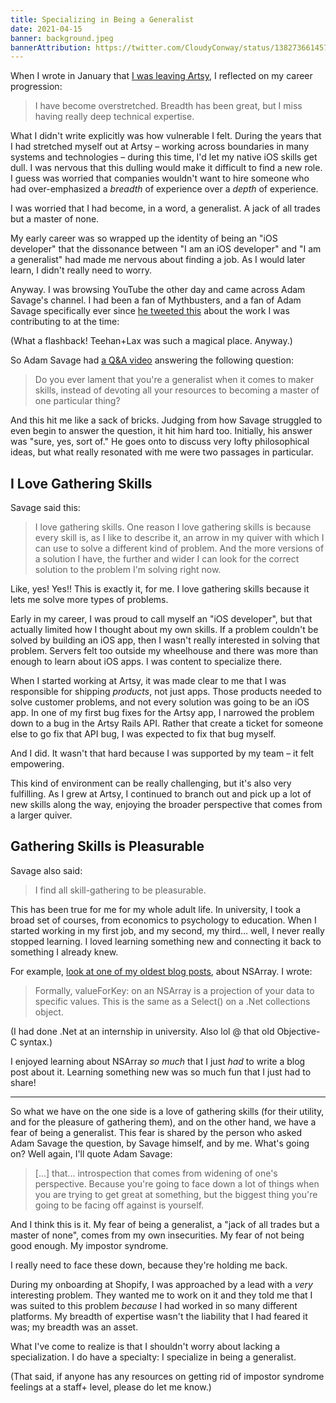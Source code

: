 ```yaml
---
title: Specializing in Being a Generalist
date: 2021-04-15
banner: background.jpeg
bannerAttribution: https://twitter.com/CloudyConway/status/1382736614573670402
---
```


When I wrote in January that [I was leaving Artsy](https://ashfurrow.com/blog/leaving-artsy/), I reflected on my career progression:

> I have become overstretched. Breadth has been great, but I miss having really deep technical expertise.

What I didn't write explicitly was how vulnerable I felt. During the years that I had stretched myself out at Artsy – working across boundaries in many systems and technologies – during this time, I'd let my native iOS skills get dull. I was nervous that this dulling would make it difficult to find a new role. I guess was worried that companies wouldn't want to hire someone who had over-emphasized a _breadth_ of experience over a _depth_ of experience.

I was worried that I had become, in a word, a generalist. A jack of all trades but a master of none.

My early career was so wrapped up the identity of being an "iOS developer" that the dissonance between "I am an iOS developer" and "I am a generalist" had made me nervous about finding a job. As I would later learn, I didn't really need to worry.

Anyway. I was browsing YouTube the other day and came across Adam Savage's channel. I had been a fan of Mythbusters, and a fan of Adam Savage specifically ever since [he tweeted this](https://twitter.com/donttrythis/status/405174155760267265) about the work I was contributing to at the time:

<Tweet tweetID="405174155760267265" />

(What a flashback! Teehan+Lax was such a magical place. Anyway.)

So Adam Savage had [a Q&A video](https://www.youtube.com/watch?v=mlBnrx5Z3Ww) answering the following question:

> Do you ever lament that you're a generalist when it comes to maker skills, instead of devoting all your resources to becoming a master of one particular thing?

And this hit me like a sack of bricks. Judging from how Savage struggled to even begin to answer the question, it hit him hard too. Initially, his answer was "sure, yes, sort of." He goes onto to discuss very lofty philosophical ideas, but what really resonated with me were two passages in particular.

## I Love Gathering Skills

Savage said this:

> I love gathering skills. One reason I love gathering skills is because every skill is, as I like to describe it, an arrow in my quiver with which I can use to solve a different kind of problem. And the more versions of a solution I have, the further and wider I can look for the correct solution to the problem I'm solving right now.

Like, yes! Yes!! This is exactly it, for me. I love gathering skills because it lets me solve more types of problems.

Early in my career, I was proud to call myself an "iOS developer", but that actually limited how I thought about my own skills. If a problem couldn't be solved by building an iOS app, then I wasn't really interested in solving that problem. Servers felt too outside my wheelhouse and there was more than enough to learn about iOS apps. I was content to specialize there.

When I started working at Artsy, it was made clear to me that I was responsible for shipping _products_, not just apps. Those products needed to solve customer problems, and not every solution was going to be an iOS app. In one of my first bug fixes for the Artsy app, I narrowed the problem down to a bug in the Artsy Rails API. Rather that create a ticket for someone else to go fix that API bug, I was expected to fix that bug myself.

And I did. It wasn't that hard because I was supported by my team – it felt empowering.

This kind of environment can be really challenging, but it's also very fulfilling. As I grew at Artsy, I continued to branch out and pick up a lot of new skills along the way, enjoying the broader perspective that comes from a larger quiver.

## Gathering Skills is Pleasurable

Savage also said:

> I find all skill-gathering to be pleasurable.

This has been true for me for my whole adult life. In university, I took a broad set of courses, from economics to psychology to education. When I started working in my first job, and my second, my third... well, I never really stopped learning. I loved learning something new and connecting it back to something I already knew.

For example, [look at one of my oldest blog posts](https://ashfurrow.com/blog/projections-on-nsarray-using-valueforkey/), about NSArray. I wrote:

> Formally, valueForKey: on an NSArray is a projection of your data to specific values. This is the same as a Select() on a .Net collections object.

(I had done .Net at an internship in university. Also lol @ that old Objective-C syntax.)

I enjoyed learning about NSArray _so much_ that I just _had_ to write a blog post about it. Learning something new was so much fun that I just had to share!

---

So what we have on the one side is a love of gathering skills (for their utility, and for the pleasure of gathering them), and on the other hand, we have a fear of being a generalist. This fear is shared by the person who asked Adam Savage the question, by Savage himself, and by me. What's going on? Well again, I'll quote Adam Savage:

> [...] that... introspection that comes from widening of one's perspective. Because you're going to face down a lot of things when you are trying to get great at something, but the biggest thing you're going to be facing off against is yourself.

And I think this is it. My fear of being a generalist, a "jack of all trades but a master of none", comes from my own insecurities. My fear of not being good enough. My impostor syndrome.

I really need to face these down, because they're holding me back.

During my onboarding at Shopify, I was approached by a lead with a _very_ interesting problem. They wanted me to work on it and they told me that I was suited to this problem _because_ I had worked in so many different platforms. My breadth of expertise wasn't the liability that I had feared it was; my breadth was an asset.

What I've come to realize is that I shouldn't worry about lacking a specialization. I do have a specialty: I specialize in being a generalist.

(That said, if anyone has any resources on getting rid of impostor syndrome feelings at a staff+ level, please do let me know.)
